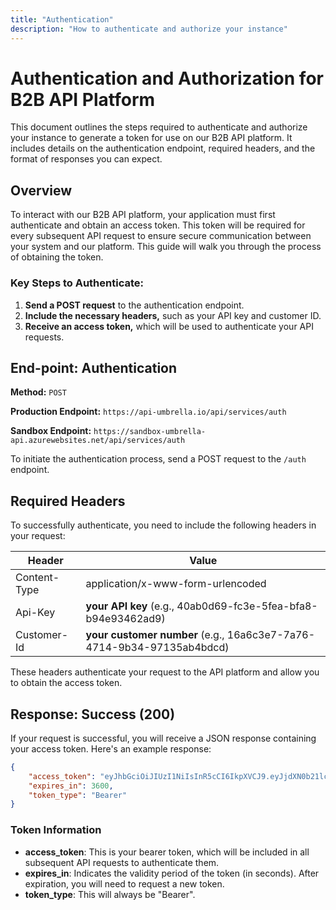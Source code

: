 ```yaml
---
title: "Authentication"
description: "How to authenticate and authorize your instance"
---
```


# Authentication and Authorization for B2B API Platform

This document outlines the steps required to authenticate and authorize your instance to generate a token for use on our B2B API platform. It includes details on the authentication endpoint, required headers, and the format of responses you can expect.

## Overview

To interact with our B2B API platform, your application must first authenticate and obtain an access token. This token will be required for every subsequent API request to ensure secure communication between your system and our platform. This guide will walk you through the process of obtaining the token.

### Key Steps to Authenticate:
1. **Send a POST request** to the authentication endpoint.
2. **Include the necessary headers,** such as your API key and customer ID.
3. **Receive an access token,** which will be used to authenticate your API requests.

## End-point: Authentication

**Method:** `POST`

**Production Endpoint:** `https://api-umbrella.io/api/services/auth`

**Sandbox Endpoint:** `https://sandbox-umbrella-api.azurewebsites.net/api/services/auth`

To initiate the authentication process, send a POST request to the `/auth` endpoint.

## Required Headers

To successfully authenticate, you need to include the following headers in your request:

| Header | Value |
|--------|--------|
| Content-Type | application/x-www-form-urlencoded |
| Api-Key | **your API key** (e.g., 40ab0d69-fc3e-5fea-bfa8-b94e93462ad9) |
| Customer-Id | **your customer number** (e.g., 16a6c3e7-7a76-4714-9b34-97135ab4bdcd) |

These headers authenticate your request to the API platform and allow you to obtain the access token.

## Response: Success (200)

If your request is successful, you will receive a JSON response containing your access token. Here's an example response:

```json
{
    "access_token": "eyJhbGciOiJIUzI1NiIsInR5cCI6IkpXVCJ9.eyJjdXN0b21lck5hbWUiOiJJZENhbm9weSBGbGV4Q28iLCJjdXN0b21lcklkIjoiMTZhNmMzZTctN2E3Ni00NzE0LTliMzQtOTcxMzVhYjRiZGNkIiwiYXBpS2V5IjoiNDBhYjBkNjktZmMzZS01ZmVhLWJmYTgtYjk0ZTkzNDYyYWQ5IiwianRpIjoiOTM3ODMxOGEtYTQwNS00NmZhLTg5MDgtYzcwMDBjNzdhZTc2IiwiaWF0IjoxNzI1ODgzNjU1LCJleHAiOjE3MjU4ODcyNTV9.iVP8A7z9JGy5YmslDmvTJTpPP_gMOjnBuAF1h5w9xUw",
    "expires_in": 3600,
    "token_type": "Bearer"
}
```

### Token Information
- **access_token**: This is your bearer token, which will be included in all subsequent API requests to authenticate them.
- **expires_in**: Indicates the validity period of the token (in seconds). After expiration, you will need to request a new token.
- **token_type**: This will always be "Bearer". 